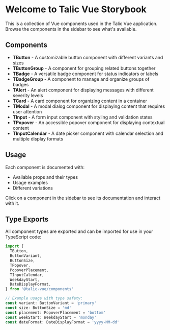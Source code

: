 
<Meta title="Introduction" />

# Welcome to Talic Vue Storybook

This is a collection of Vue components used in the Talic Vue application. Browse the components in the sidebar to see what's available.

## Components

- **TButton** - A customizable button component with different variants and sizes
- **TButtonGroup** - A component for grouping related buttons together
- **TBadge** - A versatile badge component for status indicators or labels
- **TBadgeGroup** - A component to manage and organize groups of badges
- **TAlert** - An alert component for displaying messages with different severity levels
- **TCard** - A card component for organizing content in a container
- **TModal** - A modal dialog component for displaying content that requires user attention
- **TInput** - A form input component with styling and validation states
- **TPopover** - An accessible popover component for displaying contextual content
- **TInputCalendar** - A date picker component with calendar selection and multiple display formats

## Usage

Each component is documented with:

- Available props and their types
- Usage examples
- Different variations

Click on a component in the sidebar to see its documentation and interact with it.

## Type Exports

All component types are exported and can be imported for use in your TypeScript code:

```typescript
import {
  TButton,
  ButtonVariant,
  ButtonSize,
  TPopover,
  PopoverPlacement,
  TInputCalendar,
  WeekdayStart,
  DateDisplayFormat,
} from '@talic-vue/components'

// Example usage with type safety:
const variant: ButtonVariant = 'primary'
const size: ButtonSize = 'md'
const placement: PopoverPlacement = 'bottom'
const weekStart: WeekdayStart = 'monday'
const dateFormat: DateDisplayFormat = 'yyyy-MM-dd'
```
